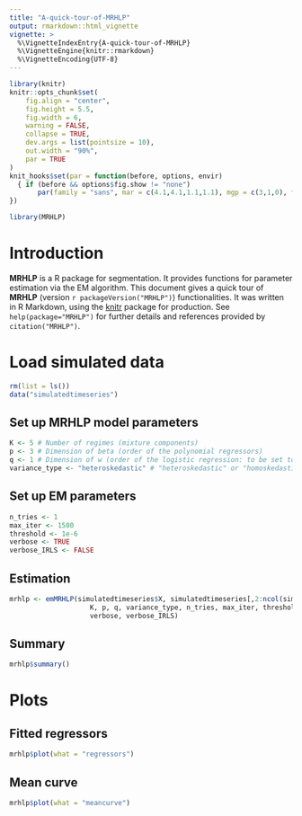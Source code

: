 ```yaml
---
title: "A-quick-tour-of-MRHLP"
output: rmarkdown::html_vignette
vignette: >
  %\VignetteIndexEntry{A-quick-tour-of-MRHLP}
  %\VignetteEngine{knitr::rmarkdown}
  %\VignetteEncoding{UTF-8}
---
```


```r
library(knitr)
knitr::opts_chunk$set(
	fig.align = "center",
	fig.height = 5.5,
	fig.width = 6,
	warning = FALSE,
	collapse = TRUE,
	dev.args = list(pointsize = 10),
	out.width = "90%",
	par = TRUE
)
knit_hooks$set(par = function(before, options, envir)
  { if (before && options$fig.show != "none") 
       par(family = "sans", mar = c(4.1,4.1,1.1,1.1), mgp = c(3,1,0), tcl = -0.5)
})
```

```r
library(MRHLP)
```

# Introduction

**MRHLP** is a R package for segmentation. It provides functions for parameter estimation via the EM algorithm. This document gives a quick tour of **MRHLP** (version `r packageVersion("MRHLP")`) functionalities. It was written in R Markdown, using the [knitr](https://cran.r-project.org/package=knitr) package for production. 
See `help(package="MRHLP")` for further details and references provided by `citation("MRHLP")`.

# Load simulated data

```r
rm(list = ls())
data("simulatedtimeseries")
```

## Set up MRHLP model parameters

```r
K <- 5 # Number of regimes (mixture components)
p <- 3 # Dimension of beta (order of the polynomial regressors)
q <- 1 # Dimension of w (order of the logistic regression: to be set to 1 for segmentation)
variance_type <- "heteroskedastic" # "heteroskedastic" or "homoskedastic" model
```

## Set up EM parameters

```r
n_tries <- 1
max_iter <- 1500
threshold <- 1e-6
verbose <- TRUE
verbose_IRLS <- FALSE
```


## Estimation

```r
mrhlp <- emMRHLP(simulatedtimeseries$X, simulatedtimeseries[,2:ncol(simulatedtimeseries)], 
                    K, p, q, variance_type, n_tries, max_iter, threshold, 
                    verbose, verbose_IRLS)
```

## Summary

```r
mrhlp$summary()
```

# Plots

## Fitted regressors

```r
mrhlp$plot(what = "regressors")
```

## Mean curve

```r
mrhlp$plot(what = "meancurve")
```
